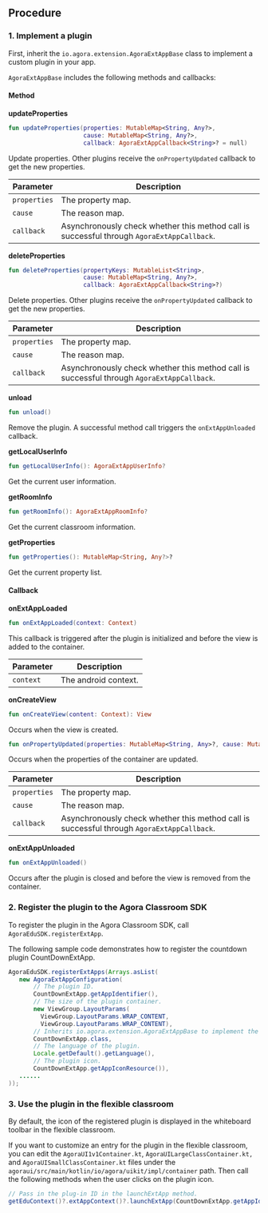 <PlatformWrapper platform="android">

## Procedure

### 1. Implement a plugin

First, inherit the `io.agora.extension.AgoraExtAppBase` class to implement a custom plugin in your app.

`AgoraExtAppBase` includes the following methods and callbacks:

#### Method

**updateProperties**

```kotlin
fun updateProperties(properties: MutableMap<String, Any?>,
                     cause: MutableMap<String, Any?>,
                     callback: AgoraExtAppCallback<String>? = null)
```

Update properties. Other plugins receive the `onPropertyUpdated` callback to get the new properties.

| Parameter | Description |
| ------------ | --------------------------------------------- |
| `properties` | The property map. |
| `cause` | The reason map. |
| `callback` | Asynchronously check whether this method call is successful through `AgoraExtAppCallback`. |

**deleteProperties**

```kotlin
fun deleteProperties(propertyKeys: MutableList<String>,
                     cause: MutableMap<String, Any?>,
                     callback: AgoraExtAppCallback<String>?)
```

Delete properties. Other plugins receive the `onPropertyUpdated` callback to get the new properties.

| Parameter | Description |
| ------------ | --------------------------------------------- |
| `properties` | The property map. |
| `cause` | The reason map. |
| `callback` | Asynchronously check whether this method call is successful through `AgoraExtAppCallback`. |

**unload**

```kotlin
fun unload()
```

Remove the plugin. A successful method call triggers the `onExtAppUnloaded` callback.

**getLocalUserInfo**

```kotlin
fun getLocalUserInfo(): AgoraExtAppUserInfo?
```

Get the current user information.

**getRoomInfo**

```kotlin
fun getRoomInfo(): AgoraExtAppRoomInfo?
```

Get the current classroom information.

**getProperties**

```kotlin
fun getProperties(): MutableMap<String, Any?>?
```

Get the current property list.

#### Callback

**onExtAppLoaded**

```kotlin
fun onExtAppLoaded(context: Context)
```

This callback is triggered after the plugin is initialized and before the view is added to the container.

| Parameter | Description |
| --------- | ---------------- |
| `context` | The android context. |

**onCreateView**

```kotlin
fun onCreateView(content: Context): View
```

Occurs when the view is created.

```kotlin
fun onPropertyUpdated(properties: MutableMap<String, Any>?, cause: MutableMap<String, Any?>?)
```

Occurs when the properties of the container are updated.

| Parameter | Description |
| ------------ | --------------------------------------------- |
| `properties` | The property map. |
| `cause` | The reason map. |
| `callback` | Asynchronously check whether this method call is successful through `AgoraExtAppCallback`. |

**onExtAppUnloaded**

```kotlin
fun onExtAppUnloaded()
```

Occurs after the plugin is closed and before the view is removed from the container.

### 2. Register the plugin to the Agora Classroom SDK

To register the plugin in the Agora Classroom SDK, call `AgoraEduSDK.registerExtApp`.

The following sample code demonstrates how to register the countdown plugin CountDownExtApp.

```java
AgoraEduSDK.registerExtApps(Arrays.asList(
   new AgoraExtAppConfiguration(
       // The plugin ID. 
       CountDownExtApp.getAppIdentifier(),
       // The size of the plugin container. 
       new ViewGroup.LayoutParams(
         ViewGroup.LayoutParams.WRAP_CONTENT,
         ViewGroup.LayoutParams.WRAP_CONTENT),
       // Inherits io.agora.extension.AgoraExtAppBase to implement the plugin 
       CountDownExtApp.class,
       // The language of the plugin. 
       Locale.getDefault().getLanguage(),
       // The plugin icon. 
       CountDownExtApp.getAppIconResource()),
   ......
));
```

### 3. Use the plugin in the flexible classroom

By default, the icon of the registered plugin is displayed in the whiteboard toolbar in the flexible classroom.

If you want to customize an entry for the plugin in the flexible classroom, you can edit the `AgoraUI1v1Container.kt`, `AgoraUILargeClassContainer.kt,` and `AgoraUISmallClassContainer.kt` files under the `agoraui/src/main/kotlin/io/agora/uikit/impl/container` path. Then call the following methods when the user clicks on the plugin icon.

```java
// Pass in the plug-in ID in the launchExtApp method. 
getEduContext()?.extAppContext()?.launchExtApp(CountDownExtApp.getAppIdentifier())
```

</PlatformWrapper>